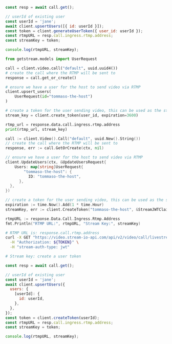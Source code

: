 
<Tabs groupId="examples">
<TabItem value="js" label="JavaScript">

```js
const resp = await call.get();

// userId of existing user
const userId = 'jane';
await client.upsertUsers([{ id: userId }]);
const token = client.generateUserToken({ user_id: userId });
const rtmpURL = resp.call.ingress.rtmp.address;
const streamKey = token;

console.log(rtmpURL, streamKey);
```

</TabItem>
<TabItem value="py" label="Python">

```py
from getstream.models import UserRequest

call = client.video.call("default", uuid.uuid4())
# create the call where the RTMP will be sent to
response = call.get_or_create()

# ensure we have a user for the host to send video via RTMP
client.upsert_users(
    UserRequest(id="tommaso-the-host")
)

# create a token for the user sending video, this can be used as the stream key
stream_key = client.create_token(user_id, expiration=3600)

rtmp_url = response.data.call.ingress.rtmp.address
print(rtmp_url, stream_key)
```

</TabItem>
<TabItem value="go" label="Golang">

```go
call := client.Video().Call("default", uuid.New().String())
// create the call where the RTMP will be sent to
response, err := call.GetOrCreate(ctx, nil)

// ensure we have a user for the host to send video via RTMP
client.UpdateUsers(ctx, &UpdateUsersRequest{
	Users: map[string]UserRequest{
		"tommaso-the-host": {
		  ID: "tommaso-the-host",
	  },
  },
})

// create a token for the user sending video, this can be used as the stream key
expiration := time.Now().Add(1 * time.Hour)
streamKey, err := client.CreateToken("tommaso-the-host", &StreamJWTClaims{Expire: &expiration})

rtmpURL := response.Data.Call.Ingress.Rtmp.Address
fmt.Println("RTMP URL:", rtmpURL, "Stream Key:", streamKey)
```

</TabItem>
<TabItem value="curl" label="cURL">

```bash
# RTMP URL is: response.call.rtmp.address
curl -X GET "https://video.stream-io-api.com/api/v2/video/call/livestream/${CALL_ID}?api_key=${API_KEY}" \
  -H "Authorization: ${TOKEN}" \
  -H "stream-auth-type: jwt"

# Stream key: create a user token
```

</TabItem>
<TabItem value="js-deprecated" label="JavaScript@0.3 (deprecated)">

```js
const resp = await call.get();

// userId of existing user
const userId = 'jane';
await client.upsertUsers({
  users: {
    [userId]: {
      id: userId,
    },
  },
});
const token = client.createToken(userId);
const rtmpURL = resp.call.ingress.rtmp.address;
const streamKey = token;

console.log(rtmpURL, streamKey);
```

</TabItem>
</Tabs>
